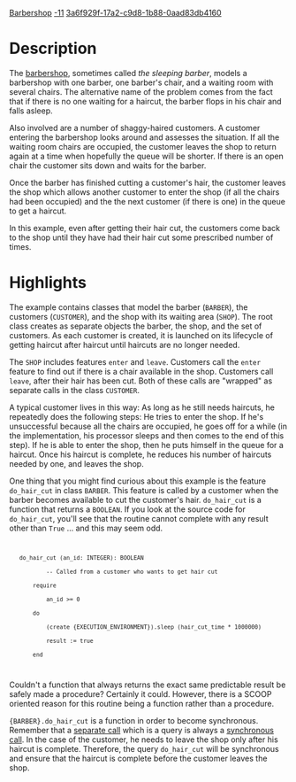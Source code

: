 [[Property:title|Barbershop]]
[[Property:weight|-11]]
[[Property:uuid|3a6f929f-17a2-c9d8-1b88-0aad83db4160]]
{{UnderConstruction}}


{{Beta}}


=Description=

The [http://en.wikipedia.org/wiki/Sleeping_barber_problem barbershop], sometimes called ''the sleeping barber'', models a barbershop with one barber, one barber's chair, and a waiting room with several chairs. The alternative name of the problem comes from the fact that if there is no one waiting for a haircut, the barber flops in his chair and falls asleep. 

Also involved are a number of shaggy-haired customers. A customer entering the barbershop looks around and assesses the situation. If all the waiting room chairs are occupied, the customer leaves the shop to return again at a time when hopefully the queue will be shorter. If there is an open chair the customer sits down and waits for the barber.

Once the barber has finished cutting a customer's hair, the customer leaves the shop which allows another customer to enter the shop (if all the chairs had been occupied) and the the next customer (if there is one) in the queue to get a haircut.

In this example, even after getting their hair cut, the customers come back to the shop until they have had their hair cut some prescribed number of times.


=Highlights=

The example contains classes that model the barber (<code>BARBER</code>), the customers (<code>CUSTOMER</code>), and the shop with its waiting area (<code>SHOP</code>). The root class creates as separate objects the barber, the shop, and the set of customers. As each customer is created, it is launched on its lifecycle of getting haircut after haircut until haircuts are no longer needed.

The <code>SHOP</code> includes features <code>enter</code> and <code>leave</code>. Customers call the <code>enter</code> feature to find out if there is a chair available in the shop. Customers call <code>leave</code>, after their hair has been cut. Both of these calls are "wrapped" as separate calls in the class <code>CUSTOMER</code>.

A typical customer lives in this way: As long as he still needs haircuts, he repeatedly does the following steps: He tries to enter the shop. If he's unsuccessful because all the chairs are occupied, he goes off for a while (in the implementation, his processor sleeps and then comes to the end of this step). If he is able to enter the shop, then he puts himself in the queue for a haircut. Once his haircut is complete, he reduces his number of haircuts needed by one, and leaves the shop.

One thing that you might find curious about this example is the feature <code>do_hair_cut</code> in class <code>BARBER</code>. This feature is called by a customer when the barber becomes available to cut the customer's hair. <code>do_hair_cut</code> is a function that returns a <code>BOOLEAN</code>. If you look at the source code for <code>do_hair_cut</code>, you'll see that the routine cannot complete with any result other than <code>True</code> ... and this may seem odd. 

<code>
    do_hair_cut (an_id: INTEGER): BOOLEAN
            -- Called from a customer who wants to get hair cut
        require
            an_id >= 0
        do
            (create {EXECUTION_ENVIRONMENT}).sleep (hair_cut_time * 1000000)
            result := true
        end
</code>

Couldn't a function that always returns the exact same predictable result be safely made a procedure? Certainly it could. However, there is a SCOOP oriented reason for this routine being a function rather than a procedure. 

<code>{BARBER}.do_hair_cut</code> is a function in order to become synchronous. Remember that a [[Concurrent Eiffel with SCOOP#Separate types and separate calls|separate call]] which is a query is always a [[Concurrent Eiffel with SCOOP#Synchronous and asynchronous feature calls|synchronous call]]. In the case of the customer, he needs to leave the shop only after his haircut is complete. Therefore, the query <code>do_hair_cut</code> will be synchronous and ensure that the haircut is complete before the customer leaves the shop.




